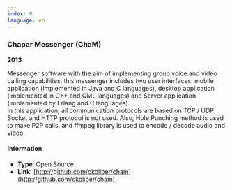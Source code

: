 ```yaml
---
index: 0
language: en
---
```


### Chapar Messenger (ChaM)

**2013**

Messenger software with the aim of implementing group voice and video calling capabilities, this messenger includes two user interfaces: mobile application (implemented in Java and C languages), desktop application (implemented in C++ and QML languages) and Server application (implemented by Erlang and C languages).  
In this application, all communication protocols are based on TCP / UDP Socket and HTTP protocol is not used. Also, Hole Punching method is used to make P2P calls, and ffmpeg library is used to encode / decode audio and video.

#### Information

-   **Type**: Open Source
-   **Link**: [http://github.com/ckoliber/cham](http://github.com/ckoliber/cham)
